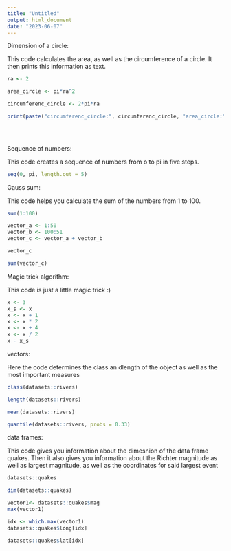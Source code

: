 ```yaml
---
title: "Untitled"
output: html_document
date: "2023-06-07"
---
```


Dimension of a circle:

This code calculates the area, as well as the circumference of a circle. It then prints this information as text. 

```r

ra <- 2

area_circle <- pi*ra^2

circumferenc_circle <- 2*pi*ra

print(paste("circumferenc_circle:", circumferenc_circle, "area_circle:", area_circle)

      
      
```

Sequence of numbers:

This code creates a sequence of numbers from o to pi in five steps. 

```r
seq(0, pi, length.out = 5)
```
Gauss sum:

This code helps you calculate the sum of the numbers from 1 to 100.

```r
sum(1:100)

vector_a <- 1:50
vector_b <- 100:51
vector_c <- vector_a + vector_b

vector_c

sum(vector_c)

```
Magic trick algorithm:

This code is just a little magic trick :)

```r
x <- 3 
x_s <- x  
x <- x + 1
x <- x * 2
x <- x + 4
x <- x / 2
x - x_s
```
vectors:

Here the code determines the class an dlength of the object as well as the most important measures

```r
class(datasets::rivers)

length(datasets::rivers)

mean(datasets::rivers)

quantile(datasets::rivers, probs = 0.33)
```



data frames:

This code gives you information about the dimesnion of the data frame quakes. Then it also gives you information about the Richter magnitude as well as largest magnitude, as well as the coordinates for said largest event

```r
datasets::quakes

dim(datasets::quakes)

vector1<- datasets::quakes$mag
max(vector1)

idx <- which.max(vector1)  
datasets::quakes$long[idx]

datasets::quakes$lat[idx]

```




